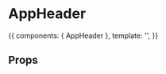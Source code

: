 
<Meta title="App/Header" />

# AppHeader

<Preview>
  <Story name="Default">
    {{
      components: { AppHeader },
      template: '<AppHeader></AppHeader>',
    }}
  </Story>
</Preview>

## Props

<Props of={AppHeader} />



